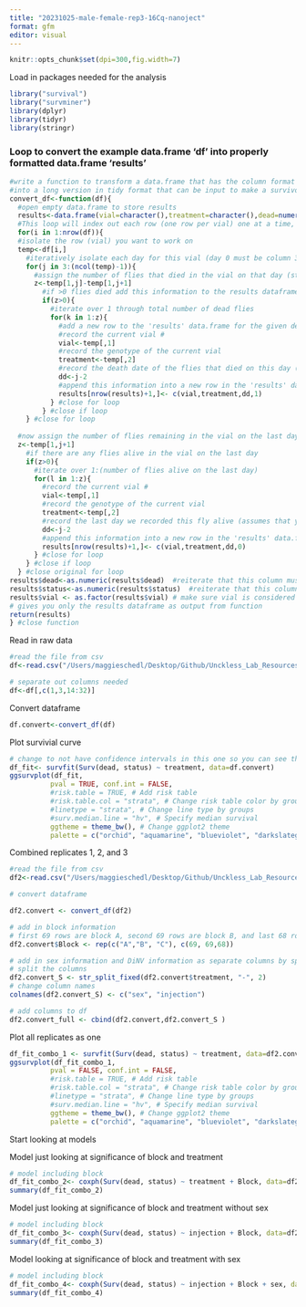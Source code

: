 ```yaml
---
title: "20231025-male-female-rep3-16Cq-nanoject"
format: gfm
editor: visual
---
```


```r
knitr::opts_chunk$set(dpi=300,fig.width=7)
```

Load in packages needed for the analysis

```r
library("survival")
library("survminer")
library(dplyr)
library(tidyr)
library(stringr)
```

### Loop to convert the example data.frame 'df' into properly formatted data.frame 'results'

```r
#write a function to transform a data.frame that has the column format 'vial | treatment | D0 | D1 | D2...', with one row for each vial
#into a long version in tidy format that can be input to make a survivorship curve
convert_df<-function(df){
  #open empty data.frame to store results
  results<-data.frame(vial=character(),treatment=character(),dead=numeric(),status=numeric())
  #This loop will index out each row (one row per vial) one at a time, transform it into long format (one row per fly), and add the information to the empty data.frame called results
  for(i in 1:nrow(df)){
  #isolate the row (vial) you want to work on
  temp<-df[i,]
    #iteratively isolate each day for this vial (day 0 must be column 3, day 1 column 4, etc.). Loop stops the column before the last day
    for(j in 3:(ncol(temp)-1)){
      #assign the number of flies that died in the vial on that day (starting with day 1) to the variable 'z'
      z<-temp[1,j]-temp[1,j+1]
        #if >0 flies died add this information to the results dataframe
        if(z>0){
          #iterate over 1 through total number of dead flies
          for(k in 1:z){
            #add a new row to the 'results' data.frame for the given dead fly, specifying vial #, treatment, day died, and
            #record the current vial #
            vial<-temp[,1]
            #record the genotype of the current vial
            treatment<-temp[,2]
            #record the death date of the flies that died on this day (assumes that your input DF starts with day 0 in column 3)
            dd<-j-2
            #append this information into a new row in the 'results' data.frame, and add a '1' in the 4th column to indicate mortality
            results[nrow(results)+1,]<- c(vial,treatment,dd,1)
          } #close for loop
        } #close if loop
    } #close for loop
  
  #now assign the number of flies remaining in the vial on the last day (value in the last column of the row) to the variable 'z'
  z<-temp[1,j+1]
    #if there are any flies alive in the vial on the last day
    if(z>0){
      #iterate over 1:(number of flies alive on the last day)
      for(l in 1:z){
        #record the current vial #
        vial<-temp[,1]
        #record the genotype of the current vial
        treatment<-temp[,2]
        #record the last day we recorded this fly alive (assumes that your input DF starts with day 0 in column 3)
        dd<-j-2
        #append this information into a new row in the 'results' data.frame, and add a '0' in the 4th column to indicate that the fly made it to the end of the experiment
        results[nrow(results)+1,]<- c(vial,treatment,dd,0)
      } #close for loop
    } #close if loop
  } #close original for loop
results$dead<-as.numeric(results$dead)  #reiterate that this column must be class numeric
results$status<-as.numeric(results$status)  #reiterate that this column must be class numeric
results$vial <- as.factor(results$vial) # make sure vial is considered a factor
# gives you only the results dataframe as output from function 
return(results) 
} #close function
```


Read in raw data

```r
#read the file from csv
df<-read.csv("/Users/maggieschedl/Desktop/Github/Unckless_Lab_Resources/Infection_survival_analyses/20231025-rep-3-male-female-nanoject-16Cq/20231025-sheet.csv")

# separate out columns needed
df<-df[,c(1,3,14:32)]

```

Convert dataframe 
```r
df.convert<-convert_df(df)
```

Plot survivial curve
```r
# change to not have confidence intervals in this one so you can see them 
df_fit<- survfit(Surv(dead, status) ~ treatment, data=df.convert)
ggsurvplot(df_fit,
          pval = TRUE, conf.int = FALSE,
          #risk.table = TRUE, # Add risk table
          #risk.table.col = "strata", # Change risk table color by groups
          #linetype = "strata", # Change line type by groups
          #surv.median.line = "hv", # Specify median survival
          ggtheme = theme_bw(), # Change ggplot2 theme
          palette = c("orchid", "aquamarine", "blueviolet", "darkslategray3")) + ylab("Survival Proporation") + xlab("Days post injection")

```

Combined replicates 1, 2, and 3 

```r
#read the file from csv
df2<-read.csv("/Users/maggieschedl/Desktop/Github/Unckless_Lab_Resources/Infection_survival_analyses/20231025-rep-3-male-female-nanoject-16Cq/male-female-rep-1-2-3-counts-combo.csv")

# convert dataframe

df2.convert <- convert_df(df2)

# add in block information 
# first 69 rows are block A, second 69 rows are block B, and last 68 rows are block C
df2.convert$Block <- rep(c("A","B", "C"), c(69, 69,68))

# add in sex information and DiNV information as separate columns by splitting the treatment column 
# split the columns 
df2.convert_S <- str_split_fixed(df2.convert$treatment, "-", 2)
# change column names
colnames(df2.convert_S) <- c("sex", "injection")

# add columns to df 
df2.convert_full <- cbind(df2.convert,df2.convert_S )

```


Plot all replicates as one 
```r
df_fit_combo_1 <- survfit(Surv(dead, status) ~ treatment, data=df2.convert_full)
ggsurvplot(df_fit_combo_1,
          pval = FALSE, conf.int = FALSE,
          #risk.table = TRUE, # Add risk table
          #risk.table.col = "strata", # Change risk table color by groups
          #linetype = "strata", # Change line type by groups
          #surv.median.line = "hv", # Specify median survival
          ggtheme = theme_bw(), # Change ggplot2 theme
          palette = c("orchid", "aquamarine", "blueviolet", "darkslategray3")) + ylab("Survival Proporation") + xlab("Days post injection")
```

Start looking at models 

Model just looking at significance of block and treatment 
```r
# model including block 
df_fit_combo_2<- coxph(Surv(dead, status) ~ treatment + Block, data=df2.convert_full)
summary(df_fit_combo_2)

```

Model just looking at significance of block and treatment without sex
```r
# model including block 
df_fit_combo_3<- coxph(Surv(dead, status) ~ injection + Block, data=df2.convert_full)
summary(df_fit_combo_3)

```

Model looking at significance of block and treatment with sex
```r
# model including block 
df_fit_combo_4<- coxph(Surv(dead, status) ~ injection + Block + sex, data=df2.convert_full)
summary(df_fit_combo_4)

```




